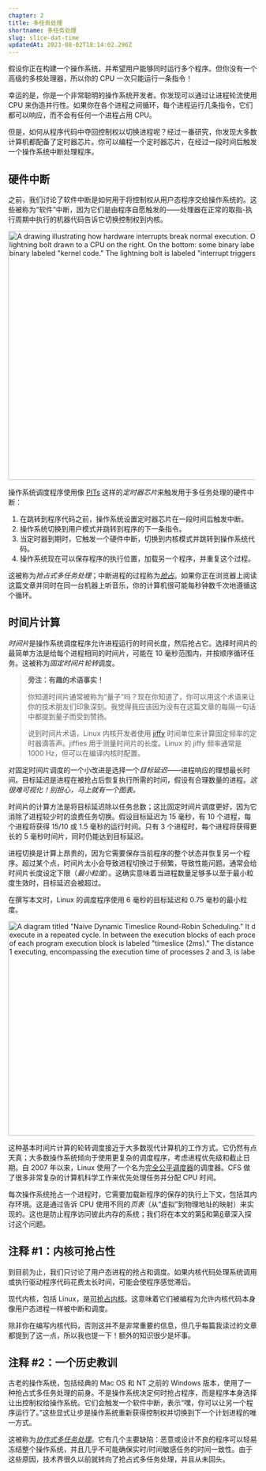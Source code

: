 ```yaml
---
chapter: 2
title: 多任务处理
shortname: 多任务处理
slug: slice-dat-time
updatedAt: 2023-08-02T18:14:02.296Z
---
```


假设你正在构建一个操作系统，并希望用户能够同时运行多个程序。但你没有一个高级的多核处理器，所以你的 CPU 一次只能运行一条指令！

幸运的是，你是一个非常聪明的操作系统开发者。你发现可以通过让进程轮流使用 CPU 来伪造并行性。如果你在各个进程之间循环，每个进程运行几条指令，它们都可以响应，而不会有任何一个进程占用 CPU。

但是，如何从程序代码中夺回控制权以切换进程呢？经过一番研究，你发现大多数计算机都配备了定时器芯片。你可以编程一个定时器芯片，在经过一段时间后触发一个操作系统中断处理程序。

## 硬件中断

之前，我们讨论了软件中断是如何用于将控制权从用户态程序交给操作系统的。这些被称为“软件”中断，因为它们是由程序自愿触发的——处理器在正常的取指-执行周期中执行的机器代码告诉它切换控制权到内核。

<img src='/images/keyboard-hardware-interrupt.png' loading='eager' style='max-width: 500px; margin: 0 auto;' alt='A drawing illustrating how hardware interrupts break normal execution. On top: a drawing of a keyboard with a highlighted key, with a lightning bolt drawn to a CPU on the right. On the bottom: some binary labeled "program code," a similar lightning bolt, and some more binary labeled "kernel code." The lightning bolt is labeled "interrupt triggers context switch."' width='935' height='503' />

操作系统调度程序使用像 [PITs](https://en.wikipedia.org/wiki/Programmable_interval_timer) 这样的*定时器芯片*来触发用于多任务处理的硬件中断：

1. 在跳转到程序代码之前，操作系统设置定时器芯片在一段时间后触发中断。
2. 操作系统切换到用户模式并跳转到程序的下一条指令。
3. 当定时器到期时，它触发一个硬件中断，切换到内核模式并跳转到操作系统代码。
4. 操作系统现在可以保存程序的执行位置，加载另一个程序，并重复这个过程。

这被称为*抢占式多任务处理*；中断进程的过程称为[*抢占*](https://en.wikipedia.org/wiki/Preemption_(computing))。如果你正在浏览器上阅读这篇文章并同时在同一台机器上听音乐，你的计算机很可能每秒钟数千次地遵循这个循环。

## 时间片计算

*时间片*是操作系统调度程序允许进程运行的时间长度，然后抢占它。选择时间片的最简单方法是给每个进程相同的时间片，可能在 10 毫秒范围内，并按顺序循环任务。这被称为*固定时间片轮转*调度。

> **旁注：有趣的术语事实！**
> 
> 你知道时间片通常被称为“量子”吗？现在你知道了，你可以用这个术语来让你的技术朋友们印象深刻。我觉得我应该因为没有在这篇文章的每隔一句话中都提到量子而受到赞扬。
> 
> 说到时间片术语，Linux 内核开发者使用 [jiffy](https://github.com/torvalds/linux/blob/22b8cc3e78f5448b4c5df00303817a9137cd663f/include/linux/jiffies.h) 时间单位来计算固定频率的定时器滴答声。jiffies 用于测量时间片的长度。Linux 的 jiffy 频率通常是 1000 Hz，但可以在编译内核时配置。

对固定时间片调度的一个小改进是选择一个*目标延迟*——进程响应的理想最长时间。目标延迟是进程在被抢占后恢复执行所需的时间，假设有合理数量的进程。*这很难可视化！别担心，马上就有一个图表。*

时间片的计算方法是将目标延迟除以任务总数；这比固定时间片调度更好，因为它消除了进程较少时的浪费任务切换。假设目标延迟为 15 毫秒，有 10 个进程，每个进程将获得 15/10 或 1.5 毫秒的运行时间。只有 3 个进程时，每个进程将获得更长的 5 毫秒时间片，同时仍能达到目标延迟。

进程切换是计算上昂贵的，因为它需要保存当前程序的整个状态并恢复另一个程序。超过某个点，时间片太小会导致进程切换过于频繁，导致性能问题。通常会给时间片长度设定下限（*最小粒度*）。这确实意味着当进程数量足够多以至于最小粒度生效时，目标延迟会被超过。

在撰写本文时，Linux 的调度程序使用 6 毫秒的目标延迟和 0.75 毫秒的最小粒度。

<img src='/images/linux-scheduler-target-latency.png' loading='lazy' style='max-width: 500px; margin: 0 auto;' alt='A diagram titled "Naive Dynamic Timeslice Round-Robin Scheduling." It depicts a time series of 3 different processes getting time to execute in a repeated cycle. In between the execution blocks of each process is a much shorter block labeled "kernel scheduler." The length of each program execution block is labeled "timeslice (2ms)." The distance from the start of process 1 executing to the next start of process 1 executing, encompassing the execution time of processes 2 and 3, is labeled as "target latency (6ms)."' width='935' height='433' />

这种基本时间片计算的轮转调度接近于大多数现代计算机的工作方式。它仍然有点天真；大多数操作系统倾向于使用更复杂的调度程序，考虑进程优先级和截止日期。自 2007 年以来，Linux 使用了一个名为[完全公平调度器](https://docs.kernel.org/scheduler/sched-design-CFS.html)的调度器。CFS 做了很多非常复杂的计算机科学工作来优先处理任务并分配 CPU 时间。

每次操作系统抢占一个进程时，它需要加载新程序的保存的执行上下文，包括其内存环境。这是通过告诉 CPU 使用不同的*页表*（从“虚拟”到物理地址的映射）来实现的。这也是防止程序访问彼此内存的系统；我们将在本文的第[5](/the-translator-in-your-computer)和第[6](/lets-talk-about-forks-and-cows)章深入探讨这个问题。

## 注释 #1：内核可抢占性

到目前为止，我们只讨论了用户态进程的抢占和调度。如果内核代码处理系统调用或执行驱动程序代码花费太长时间，可能会使程序感觉滞后。

现代内核，包括 Linux，是[可抢占内核](https://en.wikipedia.org/wiki/Kernel_preemption)。这意味着它们被编程为允许内核代码本身像用户态进程一样被中断和调度。

除非你在编写内核代码，否则这并不是非常重要的信息，但几乎每篇我读过的文章都提到了这一点，所以我也提一下！额外的知识很少是坏事。

## 注释 #2：一个历史教训

古老的操作系统，包括经典的 Mac OS 和 NT 之前的 Windows 版本，使用了一种抢占式多任务处理的前身。不是操作系统决定何时抢占程序，而是程序本身选择让出控制权给操作系统。它们会触发一个软件中断，表示“嘿，你可以让另一个程序运行了。”这些显式让步是操作系统重新获得控制权并切换到下一个计划进程的唯一方式。

这被称为[*协作式多任务处理*](https://en.wikipedia.org/wiki/Cooperative_multitasking)。它有几个主要缺陷：恶意或设计不良的程序可以轻易冻结整个操作系统，并且几乎不可能确保实时/时间敏感任务的时间一致性。由于这些原因，技术界很久以前就转向了抢占式多任务处理，并且从未回头。
